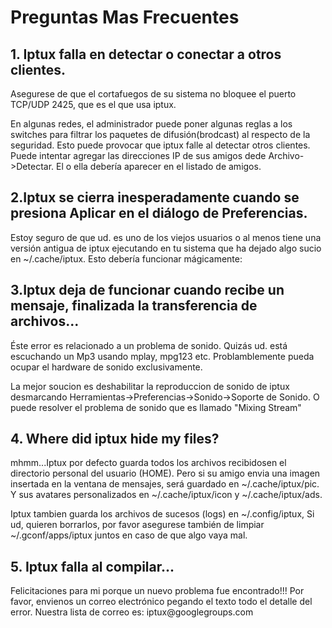 =Preguntas Mas Frecuentes=

== 1. Iptux falla en detectar o conectar a otros clientes. ==

Asegurese de que el cortafuegos de su sistema no bloquee el puerto TCP/UDP 2425, que es el que usa iptux.

En algunas redes, el administrador puede poner algunas reglas a los switches para filtrar los paquetes de difusión(brodcast)
al respecto de la seguridad.
Esto puede provocar que iptux falle al detectar otros clientes.
Puede intentar agregar las direcciones IP de sus amigos dede Archivo->Detectar.
El o ella debería aparecer en el listado de amigos.

== 2.Iptux se cierra inesperadamente cuando se presiona Aplicar en el diálogo de Preferencias. ==

Estoy seguro de que ud. es uno de los viejos usuarios o al menos tiene una versión antigua de iptux
ejecutando en tu sistema que ha dejado algo sucio en ~/.cache/iptux. Esto debería funcionar mágicamente:

{{{rm -rfv ~/.cache/iptux}}}

== 3.Iptux deja de funcionar cuando recibe un mensaje, finalizada la transferencia de archivos... ==

Éste error es relacionado a un problema de sonido.
Quizás ud. está escuchando un Mp3 usando mplay, mpg123 etc. Problamblemente pueda ocupar el hardware de sonido exclusivamente.

La mejor soucion es deshabilitar la reproduccion de sonido de iptux
desmarcando Herramientas->Preferencias->Sonido->Soporte de Sonido.
O puede resolver el problema de sonido que es llamado "Mixing Stream"

== 4. Where did iptux hide my files? ==

mhmm...Iptux por defecto guarda todos los archivos recibidosen el directorio personal del usuario (HOME).
Pero si su amigo envia una imagen insertada en la ventana de mensajes,
será guardado en ~/.cache/iptux/pic.
Y sus avatares personalizados en ~/.cache/iptux/icon y ~/.cache/iptux/ads.

Iptux tambien guarda los archivos de sucesos (logs) en ~/.config/iptux,
Si ud, quieren borrarlos, por favor asegurese también de limpiar ~/.gconf/apps/iptux juntos en caso de que algo vaya mal.

== 5. Iptux falla al compilar... ==

Felicitaciones para mi porque un nuevo problema fue encontrado!!!
Por favor, envienos un correo electrónico pegando el texto todo el detalle del error.
Nuestra lista de correo es: iptux@googlegroups.com

